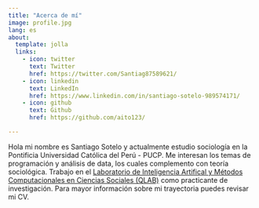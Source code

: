 ```yaml
---
title: "Acerca de mí"
image: profile.jpg
lang: es
about:
  template: jolla
  links:
    - icon: twitter
      text: Twitter
      href: https://twitter.com/Santiag87589621/
    - icon: linkedin
      text: LinkedIn
      href: https://www.linkedin.com/in/santiago-sotelo-989574171/
    - icon: github
      text: Github
      href: https://github.com/aito123/

---
```


Hola mi nombre es Santiago Sotelo y actualmente estudio sociología en la Pontificia Universidad Católica del Perú - PUCP. Me interesan los temas de programación y análisis de data, los cuales complemento con teoría sociológica. Trabajo en el [Laboratorio de Inteligencia Artifical y Métodos Computacionales en Ciencias Sociales (QLAB)](https://qlab.pucp.edu.pe/presentacion) como practicante de investigación. Para mayor información sobre mi trayectoria puedes revisar mi CV.
